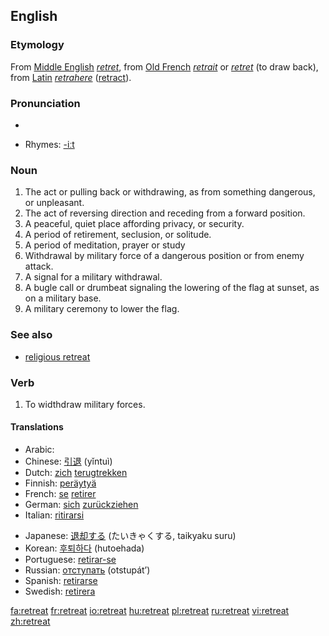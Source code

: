 ==English==

===Etymology===
From [[Middle English]] ''[[retret]]'', from [[Old French]] ''[[retrait]]'' or ''[[retret]]'' (to draw back), from [[Latin]] ''[[retrahere]]'' ([[retract]]).

===Pronunciation===
*{{audio|en-us-retreat.ogg|Audio (US)}}

*Rhymes: [[Rhymes:English:-iːt|-iːt]]

===Noun===
{{en-noun}}

# The act or pulling back or withdrawing, as from something dangerous, or unpleasant. 
# The act of reversing direction and receding from a forward position. 
# A peaceful, quiet place affording privacy, or security. 
# A period of retirement, seclusion, or solitude. 
# A period of meditation, prayer or study
# Withdrawal by military force of a dangerous position or from enemy attack. 
# A signal for a military withdrawal. 
# A bugle call or drumbeat signaling the lowering of the flag at sunset, as on a military base. 
# A military ceremony to lower the flag. 

===See also===
*[[religious retreat]]

===Verb===
{{en-verb}}

# To widthdraw military forces.

====Translations====
{{top}}
*Arabic: {{ARchar|[[تراجع]]}} {{IPAchar|(tarājaʕa)}}
*Chinese: [[引退]] (yǐntuì)
*Dutch: [[zich]] [[terugtrekken]]
*Finnish: [[peräytyä]]
*French: [[se#French|se]] [[retirer]]
*German: [[sich]] [[zurückziehen]]
*Italian: [[ritirarsi]]
{{mid}}
*Japanese: [[退却]]する (たいきゃくする, taikyaku suru)
*Korean: [[후퇴하다]] (hutoehada)
*Portuguese: [[retirar-se]]
*Russian: [[отступать]] (otstupát’)
*Spanish: [[retirarse]]
*Swedish: [[retirera]]
{{bottom}}

[[fa:retreat]]
[[fr:retreat]]
[[io:retreat]]
[[hu:retreat]]
[[pl:retreat]]
[[ru:retreat]]
[[vi:retreat]]
[[zh:retreat]]